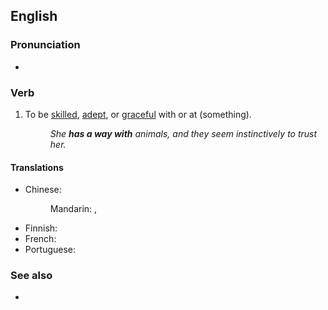 ==English==

===Pronunciation===
* {{audio|en|en-au-have a way with.ogg|Audio (AU)}}

===Verb===
{{head|en|verb}}

# {{lb|en|idiomatic|informal}} To be [[skilled]], [[adept]], or [[graceful]] with or at (something).
#: ''She '''has a way with''' animals, and they seem instinctively to trust her.''

====Translations====
{{trans-top|be skilled}}
* Chinese:
*: Mandarin: {{t|cmn|[[對]]…… [[頗]][[有一手]]}}, {{t|cmn|[[对]]…… [[颇]][[有一手]]|tr=duì... pō yǒuyīshǒu}}
{{trans-mid}}
* Finnish: {{t|fi|[[olla]] [[taitava]] [[jossakin]]}}
* French: {{t+|fr|savoir y faire}}
* Portuguese: {{t-needed|pt}}
{{trans-bottom}}

===See also===
* {{l|en|have one's way with}}